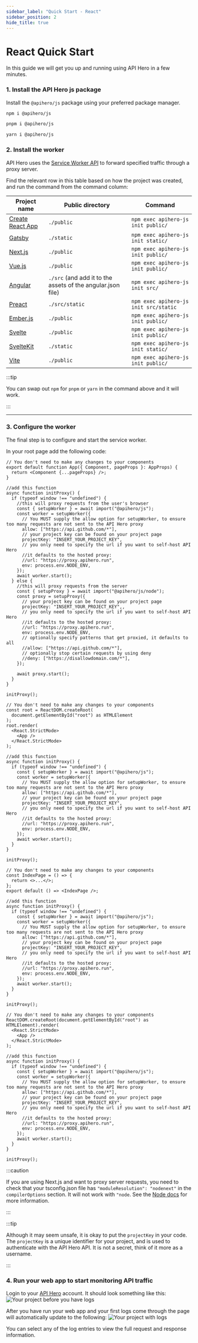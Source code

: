 ```yaml
---
sidebar_label: "Quick Start - React"
sidebar_position: 2
hide_title: true
---
```



# React Quick Start

In this guide we will get you up and running using API Hero in a few minutes.

### 1. Install the API Hero js package

Install the `@apihero/js` package using your preferred package manager.

<Tabs groupId="install-package">
  
  <TabItem value="npm" label="npm">

```sh
npm i @apihero/js
```

  </TabItem>

  <TabItem value="pnpm" label="pnpm">

```sh
pnpm i @apihero/js
```

  </TabItem>

  <TabItem value="yarn" label="yarn">

```zsh
yarn i @apihero/js
```

  </TabItem>

</Tabs>

### 2. Install the worker

API Hero uses the [Service Worker API](https://developer.mozilla.org/en-US/docs/Web/API/Service_Worker_API) to forward specified traffic through a proxy server.

Find the relevant row in this table based on how the project was created, and run the command from the command column:

| Project name                                      | Public directory                                            | Command                               |
| ------------------------------------------------- | ----------------------------------------------------------- | ------------------------------------- |
| [Create React App](https://create-react-app.dev/) | `./public`                                                  | `npm exec apihero-js init public/`    |
| [Gatsby](https://www.gatsbyjs.com/)               | `./static`                                                  | `npm exec apihero-js init static/`    |
| [Next.js](https://nextjs.org/)                    | `./public`                                                  | `npm exec apihero-js init public/`    |
| [Vue.js](https://vuejs.org/)                      | `./public`                                                  | `npm exec apihero-js init public/`    |
| [Angular](https://angular.io/)                    | `./src` (and add it to the assets of the angular.json file) | `npm exec apihero-js init src/`       |
| [Preact](https://preactjs.com/)                   | `./src/static`                                              | `npm exec apihero-js init src/static` |
| [Ember.js](https://emberjs.com/)                  | `./public`                                                  | `npm exec apihero-js init public/`    |
| [Svelte](https://svelte.dev/)                     | `./public`                                                  | `npm exec apihero-js init public/`    |
| [SvelteKit](https://kit.svelte.dev/)              | `./static`                                                  | `npm exec apihero-js init static/`    |
| [Vite](https://vitejs.dev/)                       | `./public`                                                  | `npm exec apihero-js init public/`    |

:::tip

You can swap out `npm` for `pnpm` or `yarn` in the command above and it will work.

:::

---

### 3. Configure the worker

The final step is to configure and start the service worker.

<Tabs groupId="react-platform">
<TabItem value="next" label="Next.js">

In your root page add the following code:

```tsx title="pages/_app.tsx"
// You don't need to make any changes to your components
export default function App({ Component, pageProps }: AppProps) {
  return <Component {...pageProps} />;
}

//add this function
async function initProxy() {
  if (typeof window !== "undefined") {
    //this will proxy requests from the user's browser
    const { setupWorker } = await import("@apihero/js");
    const worker = setupWorker({
      // You MUST supply the allow option for setupWorker, to ensure too many requests are not sent to the API Hero proxy
      allow: ["https://api.github.com/*"],
      // your project key can be found on your project page
      projectKey: "INSERT_YOUR_PROJECT_KEY",
      // you only need to specify the url if you want to self-host API Hero
      //it defaults to the hosted proxy:
      //url: "https://proxy.apihero.run",
      env: process.env.NODE_ENV,
    });
    await worker.start();
  } else {
    //this will proxy requests from the server
    const { setupProxy } = await import("@apihero/js/node");
    const proxy = setupProxy({
      // your project key can be found on your project page
      projectKey: "INSERT_YOUR_PROJECT_KEY",,
      // you only need to specify the url if you want to self-host API Hero
      //it defaults to the hosted proxy:
      //url: "https://proxy.apihero.run",
      env: process.env.NODE_ENV,
      // optionally specify patterns that get proxied, it defaults to all
      //allow: ["https://api.github.com/*"],
      // optionally stop certain requests by using deny
      //deny: ["https://disallowdomain.com/*"],
    });

    await proxy.start();
  }
}

initProxy();
```

</TabItem>

<TabItem value="cra" label="Create React App">

```tsx title="src/App.tsx"
// You don't need to make any changes to your components
const root = ReactDOM.createRoot(
  document.getElementById("root") as HTMLElement
);
root.render(
  <React.StrictMode>
    <App />
  </React.StrictMode>
);

//add this function
async function initProxy() {
  if (typeof window !== "undefined") {
    const { setupWorker } = await import("@apihero/js");
    const worker = setupWorker({
      // You MUST supply the allow option for setupWorker, to ensure too many requests are not sent to the API Hero proxy
      allow: ["https://api.github.com/*"],
      // your project key can be found on your project page
      projectKey: "INSERT_YOUR_PROJECT_KEY",
      // you only need to specify the url if you want to self-host API Hero
      //it defaults to the hosted proxy:
      //url: "https://proxy.apihero.run",
      env: process.env.NODE_ENV,
    });
    await worker.start();
  }
}

initProxy();
```

</TabItem>

<TabItem value="gatsby" label="Gatsby">

```tsx title="src/pages/index.tsx"
// You don't need to make any changes to your components
const IndexPage = () => {
  return <>...</>;
};
export default () => <IndexPage />;

//add this function
async function initProxy() {
  if (typeof window !== "undefined") {
    const { setupWorker } = await import("@apihero/js");
    const worker = setupWorker({
      // You MUST supply the allow option for setupWorker, to ensure too many requests are not sent to the API Hero proxy
      allow: ["https://api.github.com/*"],
      // your project key can be found on your project page
      projectKey: "INSERT_YOUR_PROJECT_KEY",
      // you only need to specify the url if you want to self-host API Hero
      //it defaults to the hosted proxy:
      //url: "https://proxy.apihero.run",
      env: process.env.NODE_ENV,
    });
    await worker.start();
  }
}

initProxy();
```

</TabItem>

<TabItem value="vite" label="Vite">

```tsx title="src/main.tsx"
// You don't need to make any changes to your components
ReactDOM.createRoot(document.getElementById("root") as HTMLElement).render(
  <React.StrictMode>
    <App />
  </React.StrictMode>
);

//add this function
async function initProxy() {
  if (typeof window !== "undefined") {
    const { setupWorker } = await import("@apihero/js");
    const worker = setupWorker({
      // You MUST supply the allow option for setupWorker, to ensure too many requests are not sent to the API Hero proxy
      allow: ["https://api.github.com/*"],
      // your project key can be found on your project page
      projectKey: "INSERT_YOUR_PROJECT_KEY",
      // you only need to specify the url if you want to self-host API Hero
      //it defaults to the hosted proxy:
      //url: "https://proxy.apihero.run",
      env: process.env.NODE_ENV,
    });
    await worker.start();
  }
}

initProxy();
```

</TabItem>
</Tabs>

:::caution

If you are using Next.js and want to proxy server requests, you need to check that your tsconfig.json file has `"moduleResolution": "nodenext"` in the `compilerOptions` section. It will not work with `"node`. See the [Node docs](/node-quick-start#2-check-your-tsconfigjson-configuration-if-youre-using-typescript) for more information.

:::

:::tip

Although it may seem unsafe, it is okay to put the `projectKey` in your code. The `projectKey` is a unique identifier for your project, and is used to authenticate with the API Hero API. It is not a secret, think of it more as a username.

:::

### 4. Run your web app to start monitoring API traffic

Login to your [API Hero](https://app.apihero.run) account. It should look something like this:
![Your project before you have logs](/img/onboarding-no-logs.png)

After you have run your web app and your first logs come through the page will automatically update to the following:
![Your project with logs](/img/onboarding-has-logs.png)

You can select any of the log entries to view the full request and response information.
